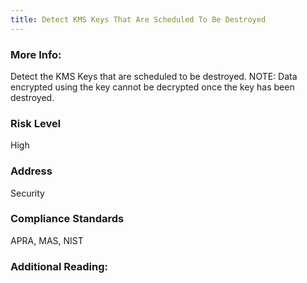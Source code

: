 ```yaml
---
title: Detect KMS Keys That Are Scheduled To Be Destroyed
---
```


### More Info:

Detect the KMS Keys that are scheduled to be destroyed. NOTE: Data encrypted using the key cannot be decrypted once the key has been destroyed.

### Risk Level

High

### Address

Security

### Compliance Standards

APRA, MAS, NIST

### Additional Reading:
